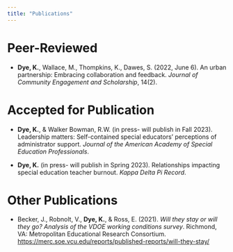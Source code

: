 ```yaml
---
title: "Publications"
---
```


# Peer-Reviewed

-   **Dye, K.**, Wallace, M., Thompkins, K., Dawes, S. (2022, June 6). An urban partnership: Embracing collaboration and feedback. *Journal of Community Engagement and Scholarship*, 14(2).

# Accepted for Publication

-   **Dye, K.**, & Walker Bowman, R.W. (in press- will publish in Fall 2023). Leadership matters: Self-contained special educators' perceptions of administrator support. *Journal of the American Academy of Special Education Professionals*.

-   **Dye, K.** (in press- will publish in Spring 2023). Relationships impacting special education teacher burnout. *Kappa Delta Pi Record*.

# Other Publications

-   Becker, J., Robnolt, V., **Dye, K.**, & Ross, E. (2021). *Will they stay or will they go? Analysis of the VDOE working conditions survey*. Richmond, VA: Metropolitan Educational Research Consortium. [ https://merc.soe.vcu.edu/reports/published-reports/will-they-stay/](https://merc.soe.vcu.edu/reports/published-reports/will-they-stay/)
